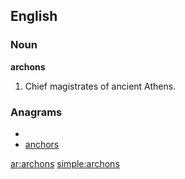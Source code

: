 ==English==

===Noun===
'''archons'''

# {{plural of|[[archon]]}}  Chief magistrates of ancient Athens.

===Anagrams===
* {{alphagram|achnors}}
* [[anchors#English|anchors]]

[[ar:archons]]
[[simple:archons]]